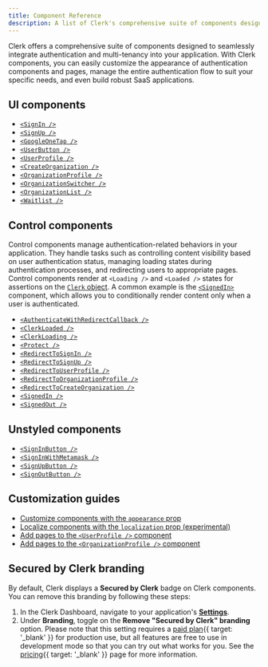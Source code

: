 ```yaml
---
title: Component Reference
description: A list of Clerk's comprehensive suite of components designed to seamlessly integrate authentication and multi-tenancy into your application.
---
```


Clerk offers a comprehensive suite of components designed to seamlessly integrate authentication and multi-tenancy into your application. With Clerk components, you can easily customize the appearance of authentication components and pages, manage the entire authentication flow to suit your specific needs, and even build robust SaaS applications.

## UI components

- [`<SignIn />`](/docs/reference/general/components/authentication/sign-in)
- [`<SignUp />`](/docs/reference/general/components/authentication/sign-up)
- [`<GoogleOneTap />`](/docs/reference/general/components/authentication/google-one-tap)
- [`<UserButton />`](/docs/reference/general/components/user/user-button)
- [`<UserProfile />`](/docs/reference/general/components/user/user-profile)
- [`<CreateOrganization />`](/docs/reference/general/components/organization/create-organization)
- [`<OrganizationProfile />`](/docs/reference/general/components/organization/organization-profile)
- [`<OrganizationSwitcher />`](/docs/reference/general/components/organization/organization-switcher)
- [`<OrganizationList />`](/docs/reference/general/components/organization/organization-list)
- [`<Waitlist />`](/docs/reference/general/components/authentication/waitlist)

## Control components

Control components manage authentication-related behaviors in your application. They handle tasks such as controlling content visibility based on user authentication status, managing loading states during authentication processes, and redirecting users to appropriate pages. Control components render at `<Loading />` and `<Loaded />` states for assertions on the [`Clerk` object](/docs/references/javascript/clerk). A common example is the [`<SignedIn>`](/docs/reference/general/components/control/signed-in) component, which allows you to conditionally render content only when a user is authenticated.

- [`<AuthenticateWithRedirectCallback />`](/docs/reference/general/components/control/authenticate-with-redirect-callback)
- [`<ClerkLoaded />`](/docs/reference/general/components/control/clerk-loaded)
- [`<ClerkLoading />`](/docs/reference/general/components/control/clerk-loading)
- [`<Protect />`](/docs/reference/general/components/control/protect)
- [`<RedirectToSignIn />`](/docs/reference/general/components/control/redirect-to-sign-in)
- [`<RedirectToSignUp />`](/docs/reference/general/components/control/redirect-to-sign-up)
- [`<RedirectToUserProfile />`](/docs/reference/general/components/control/redirect-to-user-profile)
- [`<RedirectToOrganizationProfile />`](/docs/reference/general/components/control/redirect-to-organization-profile)
- [`<RedirectToCreateOrganization />`](/docs/reference/general/components/control/redirect-to-create-organization)
- [`<SignedIn />`](/docs/reference/general/components/control/signed-in)
- [`<SignedOut />`](/docs/reference/general/components/control/signed-out)

## Unstyled components

- [`<SignInButton />`](/docs/reference/general/components/unstyled/sign-in-button)
- [`<SignInWithMetamask />`](/docs/reference/general/components/unstyled/sign-in-with-metamask)
- [`<SignUpButton />`](/docs/reference/general/components/unstyled/sign-up-button)
- [`<SignOutButton />`](/docs/reference/general/components/unstyled/sign-out-button)

## Customization guides

- [Customize components with the `appearance` prop](/docs/guides/customizing-clerk/appearance-prop/overview)
- [Localize components with the `localization` prop (experimental)](/docs/guides/customizing-clerk/localization)
- [Add pages to the `<UserProfile />` component](/docs/guides/customizing-clerk/adding-items/user-profile)
- [Add pages to the `<OrganizationProfile />` component](/docs/guides/customizing-clerk/adding-items/organization-profile)

## Secured by Clerk branding

By default, Clerk displays a **Secured by Clerk** badge on Clerk components. You can remove this branding by following these steps:

1. In the Clerk Dashboard, navigate to your application's [**Settings**](https://dashboard.clerk.com/last-active?path=settings).
1. Under **Branding**, toggle on the **Remove "Secured by Clerk" branding** option. Please note that this setting requires a [paid plan](/pricing){{ target: '_blank' }} for production use, but all features are free to use in development mode so that you can try out what works for you. See the [pricing](/pricing){{ target: '_blank' }} page for more information.

<Include src="_partials/help" />
